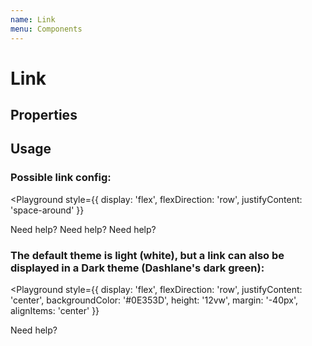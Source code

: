 ```yaml
---
name: Link
menu: Components
---
```



# Link

## Properties

<Props of={Link} />

## Usage

### Possible link config:

<Playground
  style={{
    display: 'flex',
    flexDirection: 'row',
    justifyContent: 'space-around'
  }}
>
  <Link>Need help?</Link>
  <Link disabled>Need help?</Link>
  <Link size='small'>Need help?</Link>
</Playground>

### The default theme is light (white), but a link can also be displayed in a Dark theme (Dashlane's dark green):

<Playground
  style={{
    display: 'flex',
    flexDirection: 'row',
    justifyContent: 'center',
    backgroundColor: '#0E353D',
    height: '12vw',
    margin: '-40px',
    alignItems: 'center'
  }}
>
  <Link theme='dark'>Need help?</Link>
</Playground>
